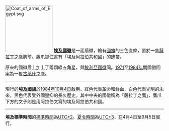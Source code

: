 [[File:Coat_of_arms_of_Egypt.svg|150px]]
'''[[埃及國徽|埃及國徽]]'''是一面盾徽，繪有[[埃及國旗|國旗]]的三色直條，置於一隻[[薩拉丁|薩拉丁]]之鷹胸前。鷹爪抓住書有「埃及阿拉伯共和國」的飾帶。

原來的國徽盾上加上了兩顆綠五角星，與[[敘利亞國徽|敘利亞國徽]]同。[[1971年|1971]]至[[1984年|1984年]]間國徽圖案為一隻[[古萊什|古萊什]]之鷹。

----

現行的'''[[埃及國旗|埃及國旗]]'''於[[1984年|1984年]][[10月4日|10月4日]]啟用。紅色代表革命和鮮血，白色代表光明的未來，黑色代表受外國壓抑的長久歷史。其中中央的國徽稱為「薩拉丁之鷹」，鷹爪下方的文子則是用阿拉伯文寫的埃及阿拉伯共和國。

----
'''埃及標準時間'''的[[標準時間|標準時間]]為[[UTC+2|UTC+2]]。[[夏令時間|夏令時間]]為[[UTC+3|UTC+3]]，在4月4日至9月5日實行。